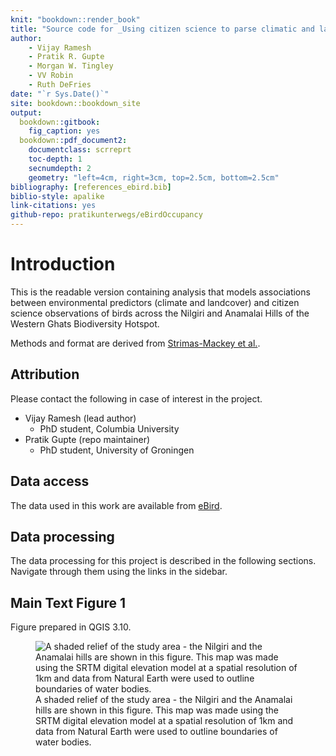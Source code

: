 ```yaml
--- 
knit: "bookdown::render_book"
title: "Source code for _Using citizen science to parse climatic and landcover influences on bird occupancy within a tropical biodiversity hotspot_"
author:
    - Vijay Ramesh
    - Pratik R. Gupte
    - Morgan W. Tingley
    - VV Robin
    - Ruth DeFries
date: "`r Sys.Date()`"
site: bookdown::bookdown_site
output: 
  bookdown::gitbook:
    fig_caption: yes
  bookdown::pdf_document2:
    documentclass: scrreprt
    toc-depth: 1
    secnumdepth: 2
    geometry: "left=4cm, right=3cm, top=2.5cm, bottom=2.5cm"
bibliography: [references_ebird.bib]
biblio-style: apalike
link-citations: yes
github-repo: pratikunterwegs/eBirdOccupancy
---
```


# Introduction

This is the readable version containing analysis that models associations between environmental predictors (climate and landcover) and citizen science observations of birds across the Nilgiri and Anamalai Hills of the Western Ghats Biodiversity Hotspot. 

Methods and format are derived from [Strimas-Mackey et al.](https://cornelllabofornithology.github.io/ebird-best-practices/).

## Attribution

Please contact the following in case of interest in the project.

- Vijay Ramesh (lead author)
    - PhD student, Columbia University

- Pratik Gupte (repo maintainer)
    - PhD student, University of Groningen

## Data access

The data used in this work are available from [eBird](http://ebird.org/data/download).

## Data processing

The data processing for this project is described in the following sections. Navigate through them using the links in the sidebar.

## Main Text Figure 1

Figure prepared in QGIS 3.10.

![A shaded relief of the study area - the Nilgiri and the Anamalai hills are shown in this figure. This map was made using the SRTM digital elevation model at a spatial resolution of 1km and data from Natural Earth were used to outline boundaries of water bodies.](figs/fig_01_elevation.png)

